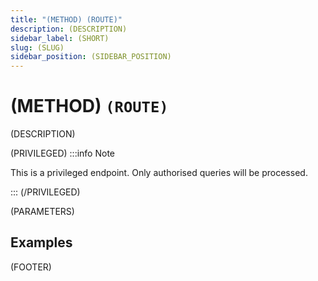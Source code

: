 ```yaml
---
title: "(METHOD) (ROUTE)"
description: (DESCRIPTION)
sidebar_label: (SHORT)
slug: (SLUG)
sidebar_position: (SIDEBAR_POSITION)
---
```



# <Highlight color="(METHOD_COLOUR)">(METHOD)</Highlight> `(ROUTE)`

(DESCRIPTION)

(PRIVILEGED)
:::info Note

This is a privileged endpoint. Only authorised queries will be processed.

:::
(/PRIVILEGED)

(PARAMETERS)

## Examples


(FOOTER)
